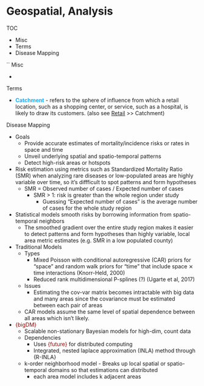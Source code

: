 # Geospatial, Analysis

TOC

-   Misc
-   Terms
-   Disease Mapping

\`\` Misc

-   

Terms

-   [**Catchment**]{style='color: #14adff'} - refers to the sphere of influence from which a retail location, such as a shopping center, or service, such as a hospital, is likely to draw its customers. (also see [Retail](Retail) \>\> Catchment)

Disease Mapping

-   Goals
    -   Provide accurate estimates of mortality/incidence risks or rates in space and time
    -   Unveil underlying spatial and spatio-temporal patterns
    -   Detect high-risk areas or hotspots
-   Risk estimation using metrics such as Standardized Mortality Ratio (SMR) when analyzing rare diseases or low-populated areas are highly variable over time, so it's diffficult to spot patterns and form hypotheses
    -   SMR = Observed number of cases / Expected number of cases
        -   SMR \> 1: risk is greater than the whole region under study
            -   Guessing "Expected number of cases" is the average number of cases for the whole study region
-   Statistical models smooth risks by borrowing information from spatio-temporal neighbors
    -   The smoothed gradient over the entire study region makes it easier to detect patterns and form hypotheses than highly variable, local area metric estimates (e.g. SMR in a low populated county)
-   Traditional Models
    -   Types
        -   Mixed Poisson with conditional autoregressive (CAR) priors for "space" and random walk priors for "time" that include space ⨯ time interactions (Knorr-Held, 2000)
        -   Reduced rank multidimensional P-splines (?) (Ugarte et al, 2017)
    -   Issues
        -   Estimating the cov-var matrix becomes intractable with big data and many areas since the covariance must be estimated between each pair of areas
    -   CAR models assume the same level of spatial dependence between all areas which isn't likely.
-   [{bigDM}]{style="color: #990000"}
    -   Scalable non-stationary Bayesian models for high-dim, count data
    -   Dependencies
        -   Uses [{future}]{style="color: #990000"} for distributed computing
        -   Integrated, nested laplace approximation (INLA) method through {R-INLA}
    -   k-order neighborhood model - Breaks up local spatial or spatio-temporal domains so that estimations can distributed
        -   each area model includes k adjacent areas
